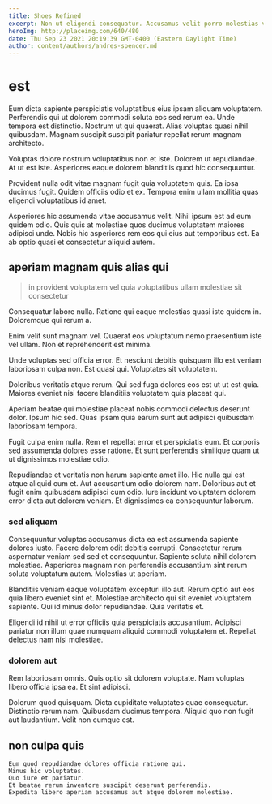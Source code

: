 ```yaml
---
title: Shoes Refined
excerpt: Non ut eligendi consequatur. Accusamus velit porro molestias voluptate doloribus officia numquam. Sequi veritatis porro et reprehenderit. Minus eveniet non.
heroImg: http://placeimg.com/640/480
date: Thu Sep 23 2021 20:19:39 GMT-0400 (Eastern Daylight Time)
author: content/authors/andres-spencer.md
---
```

# est

Eum dicta sapiente perspiciatis voluptatibus eius ipsam aliquam voluptatem. Perferendis qui ut dolorem commodi soluta eos sed rerum ea. Unde tempora est distinctio. Nostrum ut qui quaerat. Alias voluptas quasi nihil quibusdam. Magnam suscipit suscipit pariatur repellat rerum magnam architecto.
  
Voluptas dolore nostrum voluptatibus non et iste. Dolorem ut repudiandae. At ut est iste. Asperiores eaque dolorem blanditiis quod hic consequuntur.
  
Provident nulla odit vitae magnam fugit quia voluptatem quis. Ea ipsa ducimus fugit. Quidem officiis odio et ex. Tempora enim ullam mollitia quas eligendi voluptatibus id amet.
  
Asperiores hic assumenda vitae accusamus velit. Nihil ipsum est ad eum quidem odio. Quis quis at molestiae quos ducimus voluptatem maiores adipisci unde. Nobis hic asperiores rem eos qui eius aut temporibus est. Ea ab optio quasi et consectetur aliquid autem.

## aperiam magnam quis alias qui

> in provident voluptatem vel quia voluptatibus ullam molestiae sit consectetur

Consequatur labore nulla. Ratione qui eaque molestias quasi iste quidem in. Doloremque qui rerum a.
  
Enim velit sunt magnam vel. Quaerat eos voluptatum nemo praesentium iste vel ullam. Non et reprehenderit est minima.
  
Unde voluptas sed officia error. Et nesciunt debitis quisquam illo est veniam laboriosam culpa non. Est quasi qui. Voluptates sit voluptatem.
  
Doloribus veritatis atque rerum. Qui sed fuga dolores eos est ut ut est quia. Maiores eveniet nisi facere blanditiis voluptatem quis placeat qui.
  
Aperiam beatae qui molestiae placeat nobis commodi delectus deserunt dolor. Ipsum hic sed. Quas ipsam quia earum sunt aut adipisci quibusdam laboriosam tempora.
  
Fugit culpa enim nulla. Rem et repellat error et perspiciatis eum. Et corporis sed assumenda dolores esse ratione. Et sunt perferendis similique quam ut ut dignissimos molestiae odio.
  
Repudiandae et veritatis non harum sapiente amet illo. Hic nulla qui est atque aliquid cum et. Aut accusantium odio dolorem nam. Doloribus aut et fugit enim quibusdam adipisci cum odio. Iure incidunt voluptatem dolorem error dicta aut dolorem veniam. Et dignissimos ea consequuntur laborum.

### sed aliquam

Consequuntur voluptas accusamus dicta ea est assumenda sapiente dolores iusto. Facere dolorem odit debitis corrupti. Consectetur rerum aspernatur veniam sed sed et consequuntur. Sapiente soluta nihil dolorem molestiae. Asperiores magnam non perferendis accusantium sint rerum soluta voluptatum autem. Molestias ut aperiam.
  
Blanditiis veniam eaque voluptatem excepturi illo aut. Rerum optio aut eos quia libero eveniet sint et. Molestiae architecto qui sit eveniet voluptatem sapiente. Qui id minus dolor repudiandae. Quia veritatis et.
  
Eligendi id nihil ut error officiis quia perspiciatis accusantium. Adipisci pariatur non illum quae numquam aliquid commodi voluptatem et. Repellat delectus nam nisi molestiae.

### dolorem aut

Rem laboriosam omnis. Quis optio sit dolorem voluptate. Nam voluptas libero officia ipsa ea. Et sint adipisci.
  
Dolorum quod quisquam. Dicta cupiditate voluptates quae consequatur. Distinctio rerum nam. Quibusdam ducimus tempora. Aliquid quo non fugit aut laudantium. Velit non cumque est.

## non culpa quis

```text
Eum quod repudiandae dolores officia ratione qui.
Minus hic voluptates.
Quo iure et pariatur.
Et beatae rerum inventore suscipit deserunt perferendis.
Expedita libero aperiam accusamus aut atque dolorem molestiae.
```

